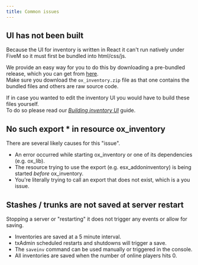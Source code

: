 ```yaml
---
title: Common issues
---
```


## UI has not been built

Because the UI for inventory is written in React it can't run natively under FiveM so it must first be bundled into html/css/js.

We provide an easy way for you to do this by downloading a pre-bundled release, which you can get from [here](https://github.com/overextended/ox_inventory/releases/latest).  
Make sure you download the `ox_inventory.zip` file as that one contains the bundled files and others are raw source code.

If in case you wanted to edit the inventory UI you would have to build these files yourself.  
To do so please read our [_Building inventory UI_](../ox_inventory#download-a-release-or-build-the-source-code) guide.

## No such export * in resource ox_inventory

There are several likely causes for this "issue".
- An error occurred while starting ox_inventory or one of its dependencies (e.g. ox_lib).
- The resource trying to use the export (e.g. esx_addoninventory) is being started _before_ ox_inventory.
- You're literally trying to call an export that does not exist, which is a you issue.

## Stashes / trunks are not saved at server restart

Stopping a server or "restarting" it does not trigger any events or allow for saving.

- Inventories are saved at a 5 minute interval.
- txAdmin scheduled restarts and shutdowns will trigger a save.
- The `saveinv` command can be used manually or triggered in the console.
- All inventories are saved when the number of online players hits 0.
